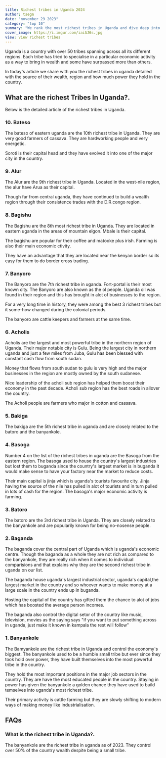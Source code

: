 ```yaml
---
title: Richest tribes in Uganda 2024
author: tsegn
date: "november 29 2023"
category: "top 10"
summary: "We rank the most richest tribes in Uganda and dive deep into the assets they hold and much power they withhold in uganda as a nation"
cover_image: https://i.imgur.com/iaiAJ6s.jpg
view: view richest tribes
---
```


Uganda is a country with over 50 tribes spanning across all its different regions. Each tribe has tried to specialise in a particular economic activity as a way to bring in wealth and some have surpassed more than others.

In today's article we share with you the richest tribes in uganda detailed with the source of their wealth, region and how much power they hold in the country.

## What are the richest Tribes In Uganda?.

<AdsComponent />

Below is the detailed article of the richest tribes in Uganda.

### 10. Bateso

The bateso of eastern uganda are the 10th richest tribe in Uganda. They are very good farmers of cassava. They are hardworking people and very energetic.

Soroti is their capital head and they have evolved it into one of the major city in the country.

### 9. Alur

The Alur are the 9th richest tribe in Uganda. Located in the west-nile region, the alur have Arua as their capital.

Though far from central uganda, they have continued to build a wealth region through their consistence trades with the D.R.congo region.

<AdsComponent />

### 8. Bagishu

The Bagishu are the 8th most richest tribe in Uganda. They are located in eastern uganda in the areas of mountain elgon. Mbale is their capital.

The bagishu are popular for their coffee and matooke plus irish. Farming is also their main economic ctivity.

They have an advantage that they are located near the kenyan border so its easy for them to do border cross trading.

### 7. Banyoro

The Banyoro are the 7th richest tribe in uganda. Fort-portal is their most known city. The Banyoro are also known as the ol people. Uganda oil was found in their region and this has brought in alot of businesses to the region.

For a very long time in history, they were among the best 3 richest tribes but it some-how changed during the colonial periods.

The banyoro are cattle keepers and farmers at the same time.

<AdsComponent />

### 6. Acholis

Acholis are the largest and most powerful tribe in the northern region of Uganda. Their major notable city is Gulu. Being the largest city in northern uganda and just a few miles from Juba, Gulu has been blessed with constant cash flow from south sudan.

Money that flows from south sudan to gulu is very high and the major businesses in the region are mostly owned by the south sudanese.

Nice leadership of the acholi sub region has helped them boost their economy in the past decade. Acholi sub region has the best roads in allover the country.

The Acholi people are farmers who major in cotton and cassava.

### 5. Bakiga

The bakiga are the 5th richest tribe in uganda and are closely related to the batoro and the banyankole.

### 4. Basoga

Number 4 on the list of the richest tribes in uganda are the Basoga from the eastern region. The basoga used to house the country's largest industries but lost them to buganda since the country's largest market is in buganda it would make sense to have your factory near the market to reduce costs.

Their main capital is jinja which is uganda's tourists favourite city. Jinja having the source of the nile has pulled in alot of tourists and in turn pulled in lots of cash for the region. The basoga's major economic activity is farming.

<AdsComponent />

### 3. Batoro

The batoro are the 3rd richest tribe in Uganda. They are closely related to the banyankole and are popularily known for being no-nosense people.

### 2. Baganda

The baganda cover the central part of Uganda which is uganda's economic centre. Though the baganda as a whole they are not rich as compared to the banyankole, they are really rich when it comes to individual comparisions and that explains why they are the second richest tribe in uganda on our list.

The baganda house uganda's largest industrial sector, uganda's capital,the largest market in the country and so whoever wants to make money at a large scale in the country ends up in buganda.

Hosting the capital of the country has gifted them the chance to alot of jobs which has boosted the average person incomes.

The baganda also control the digital setor of the country like music, television, movies as the saying says "if you want to put something across in uganda, just make it known in kampala the rest will follow"

### 1. Banyankole

The Bamyankole are the richest tribe in Uganda and control the economy's biggest. The banyankole used to be a humble small tribe but ever since they took hold over power, they have built themselves into the most powerful tribe in the country.

They hold the most important positions in the major job sectors in the country. They are have the most educated people in the country. Staying in power has given the banyankole a golden chance they have used to build temselves into uganda's most richest tribe.

Their primary activity is cattle farming but they are slowly shifting to modern ways of making money like industrialisation.

<AdsComponent />

## FAQs

### What is the richest tribe in Uganda?.

The banyankole are the richest tribe in uganda as of 2023. They control over 50% of the country wealth despite being a small tribe.
